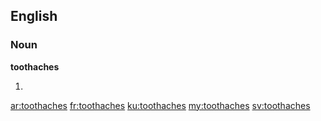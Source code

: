 ==English==

===Noun===
'''toothaches'''

# {{plural of|toothache}}

[[ar:toothaches]]
[[fr:toothaches]]
[[ku:toothaches]]
[[my:toothaches]]
[[sv:toothaches]]